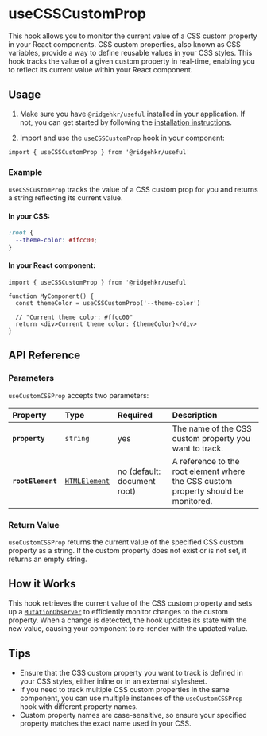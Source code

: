 # useCSSCustomProp

This hook allows you to monitor the current value of a CSS custom property in your React components. CSS custom properties, also known as CSS variables, provide a way to define reusable values in your CSS styles. This hook tracks the value of a given custom property in real-time, enabling you to reflect its current value within your React component.

## Usage

1. Make sure you have `@ridgehkr/useful` installed in your application. If not, you can get started by following the [installation instructions](/#getting-started).

2. Import and use the `useCSSCustomProp` hook in your component:

```tsx
import { useCSSCustomProp } from '@ridgehkr/useful'
```

### Example

`useCSSCustomProp` tracks the value of a CSS custom prop for you and returns a string reflecting its current value.

#### In your CSS:

```css /--theme-color/ filename="CSS"
:root {
  --theme-color: #ffcc00;
}
```

#### In your React component:

```tsx /--theme-color/ filename="MyComponent.jsx"
import { useCSSCustomProp } from '@ridgehkr/useful'

function MyComponent() {
  const themeColor = useCSSCustomProp('--theme-color')

  // "Current theme color: #ffcc00"
  return <div>Current theme color: {themeColor}</div>
}
```

## API Reference

### Parameters

`useCustomCSSProp` accepts two parameters:

| Property          | Type                                                                          | Required                    | Description                                                                        |
| :---------------- | :---------------------------------------------------------------------------- | :-------------------------- | :--------------------------------------------------------------------------------- |
| **`property`**    | `string`                                                                      | yes                         | The name of the CSS custom property you want to track.                             |
| **`rootElement`** | [`HTMLElement`](https://developer.mozilla.org/en-US/docs/Web/API/HTMLElement) | no (default: document root) | A reference to the root element where the CSS custom property should be monitored. |

### Return Value

`useCustomCSSProp` returns the current value of the specified CSS custom property as a string. If the custom property does not exist or is not set, it returns an empty string.

## How it Works

This hook retrieves the current value of the CSS custom property and sets up a [`MutationObserver`](https://developer.mozilla.org/en-US/docs/Web/API/MutationObserver) to efficiently monitor changes to the custom property. When a change is detected, the hook updates its state with the new value, causing your component to re-render with the updated value.

## Tips

- Ensure that the CSS custom property you want to track is defined in your CSS styles, either inline or in an external stylesheet.
- If you need to track multiple CSS custom properties in the same component, you can use multiple instances of the `useCustomCSSProp` hook with different property names.
- Custom property names are case-sensitive, so ensure your specified property matches the exact name used in your CSS.

